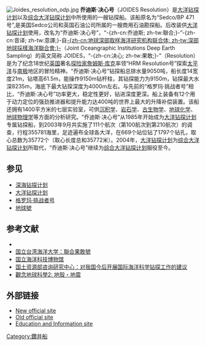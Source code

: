 {{NoteTA
|T=zh-tw:聯合果敢號; zh-cn:乔迪斯·决心号
|1=zh-tw:聯合果敢號; zh-cn:乔迪斯·决心号
|2=zh-tw:國際海洋鑽探計畫; zh-cn:综合大洋钻探计划
}}
[[File:Joides_resolution_odp.jpg|thumb]]
'''乔迪斯·决心号'''（JOIDES Resolution）是[[大洋钻探计划|大洋钻探计划]]以及[[综合大洋钻探计划|综合大洋钻探计划]]中所使用的一艘钻探船。该船原名为“Sedco/BP 471号”,是美国Sedco公司和英国石油公司所属的一艘商用石油勘探船。后改装供[[大洋钻探计划|大洋钻探计划]]使用，改名为“乔迪斯·决心号”，“-{zh-cn:乔迪斯; zh-tw:聯合;}-”-{zh-cn:音译; zh-tw:意譯;}-自[[地球深部取样海洋研究机构联合体|-{zh-cn:地球深部取样海洋研究机构联合体; zh-tw:深部地球採樣海洋聯合會;}-]]（Joint Oceangraphic Institutions Deep Earth Sampling）的英文简称 JOIDES，“-{zh-cn:决心; zh-tw:果敢;}-”（Resolution）是为了纪念18世纪[[英国|英国]]著名[[探险家|探险家]][[詹姆斯·库克|詹姆斯·库克]]率领“HRM Resolution号”探索[[太平洋|太平洋]]与[[南极|南极]]地区的冒险精神。“乔迪斯·决心号”钻探船总排水量9050吨，船长度14宽度21m，钻塔高61.5m，能操作9150m钻杆柱，其钻探能力为9150m，钻探最大水深8235m，海底下最大钻探深度为4000m左右。与先前的“格罗玛·挑战者号”相比，“乔迪斯·决心号”功率更大，稳定性更好，钻进深度更深。船上装备有12个用于动力定位的强劲推进器和提升能力达400吨的世界上最大的升降补偿装置。该船还拥有1400平方米的七层实验室，可供[[沉积学|沉积学]]、[[岩石学|岩石学]]、[[古生物学|古生物学]]、[[地球化学|地球化学]]、[[地球物理学|地球物理学]]等方面的分析研究。“乔迪斯·决心号”从1985年开始成为[[大洋钻探计划|大洋钻探计划]]专属钻探船，到2003年9月共实施了111个航次（第100航次到第210航次）的调查，行程355781海里，足迹遍布全球各大洋，在669个站位钻了1797个钻孔，取心总数为35772个（取心长度总和35772米）。2004年，[[大洋钻探计划|大洋钻探计划]]为[[综合大洋钻探计划|综合大洋钻探计划]]所取代，“乔迪斯·决心号”继续为[[综合大洋钻探计划|综合大洋钻探计划]]服役至今。

==参见==
* [[深海钻探计划|深海钻探计划]]
* [[大洋钻探计划|大洋钻探计划]]
* [[格罗玛·挑战者号|格罗玛·挑战者号]]
* [[地球號|地球號]]

==参考文献==
*{{cite book zh |author=宁付龙 |title=大洋科学钻探--从DSDP→ODP→IODP |format=M |edition=1 |location=武汉 |publisher=中国地质大学出版社 |date=2010 |pages=|id=ISBN 978-7-5625-2415-1}}
*[http://meda.ntou.edu.tw/core/?t=1&i=Foreign-2 国立台湾海洋大学：聯合果敢號]{{Wayback|url=http://meda.ntou.edu.tw/core/?t=1&i=Foreign-2 |date=20160304133632 }}
*[http://www.nmmst.gov.tw/nmmst/adm/upload_4/032.pdf 国立海洋科技博物馆]{{dead link|date=2017年11月 |bot=InternetArchiveBot |fix-attempted=yes }}
*[http://www.crcmlr.org.cn/results_zw.asp?newsId=L709171041466722 国土资源部咨询研究中心：对我国今后开展国际海洋科学钻探工作的建议]{{Wayback|url=http://www.crcmlr.org.cn/results_zw.asp?newsId=L709171041466722 |date=20160304083200 }}
*[https://books.google.com.tw/books?id=4lxjDwAAQBAJ&pg=PA106&dq=%E8%81%AF%E5%90%88%E6%9E%9C%E6%95%A2%E8%99%9F&hl=zh-TW&sa=X&ved=2ahUKEwj067vR3szyAhXFGaYKHT-6BzsQ6AEwAHoECAYQAg#v=onepage&q=%E8%81%AF%E5%90%88%E6%9E%9C%E6%95%A2%E8%99%9F&f=false 觀念地球科學2: 地殼・地震] {{Wayback|url=https://books.google.com.tw/books?id=4lxjDwAAQBAJ&pg=PA106&dq=%E8%81%AF%E5%90%88%E6%9E%9C%E6%95%A2%E8%99%9F&hl=zh-TW&sa=X&ved=2ahUKEwj067vR3szyAhXFGaYKHT-6BzsQ6AEwAHoECAYQAg#v=onepage&q=%E8%81%AF%E5%90%88%E6%9E%9C%E6%95%A2%E8%99%9F&f=false |date=20210825181916 }}

==外部链接==
* [http://iodp.tamu.edu/publicinfo/drillship.html New official site]{{Wayback|url=http://iodp.tamu.edu/publicinfo/drillship.html |date=20100622173722 }}
* [http://www-odp.tamu.edu/resolutn.html Old official site]{{Wayback|url=http://www-odp.tamu.edu/resolutn.html |date=20100620083703 }}
* [http://JOIDESResolution.org Education and Information site]{{Wayback|url=http://joidesresolution.org/ |date=20200915045410 }}

[[Category:鑽井船|Category:鑽井船]]